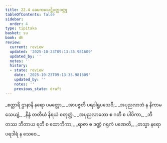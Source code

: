```yaml
---
title: 22.4 ခေမကသေဋ္ဌိပုတ္တဝတ္ထု
tableOfContents: false
sidebar:
  order: 4
type: tipitaka
basket: su
book: dh
review:
  current: review
  updated: '2025-10-23T09:13:35.981609'
  updated_by: ''
  notes: ''
  history:
  - state: review
    date: '2025-10-23T09:13:35.981609'
    updated_by: ''
    notes: ''
    previous_state: draft
---
```



<ReviewStatus review={frontmatter.review} showDetails={true} />

<HypothesisAnnotation frontmatter={frontmatter} />

<DynamicBreadcrumb />

<Division number="309" book="dh" e="ch" v="18" p="57">

<Paragraph number="333" type="verses" book="dh">
_စတ္တာရိ ဌာနာနိ နရော ပမတ္တော,_  
_အာပဇ္ဇတိ ပရဒါရူပသေဝီ;_  
_အပုညလာဘံ န နိကာမသေယျံ,_  
_နိန္ဒံ တတီယံ နိရယံ စတုတ္ထံ._  

</Paragraph>

</Division>
<Division number="310" book="dh" e="ch" v="18" p="57">

<Paragraph number="334" type="verses" book="dh">
_အပုညလာဘော စ ဂတီ စ ပါပိကာ,_  
_ဘီတဿ ဘီတာယ ရတီ စ ထောကိကာ;_  
_ရာဇာ စ ဒဏ္ဍံ ဂရုကံ ပဏေတိ,_  
_တသ္မာ နရော ပရဒါရံ န သေဝေ._
</Paragraph>
</Division>